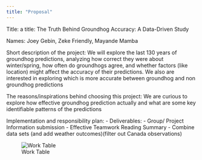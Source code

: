 ```yaml
---
title: "Proposal"
---
```


Title: a title: The Truth Behind Groundhog Accuracy: A Data-Driven Study

Names: Joey Gebin, Zeke Friendly, Mayande Mamba 

Short description of the project: We will explore the last 130 years of groundhog predictions, analyzing how correct they were about winter/spring, how often do groundhogs agree, and whether factors (like location) might affect the accuracy of their predictions. We also are interested in exploring which is more accurate between groundhog and non groundhog predictions

The reasons/inspirations behind choosing this project: We are curious to explore how effective groundhog prediction actually and what are some key identifiable patterns of the predictions

Implementation and responsibility plan: 
- Deliverables: - Group/ Project Information submission 
                - Effective Teamwork Reading Summary
                - Combine data sets (and add weather outcomes)(filter out Canada observations) 



![Work Table](WorkTable.png)


